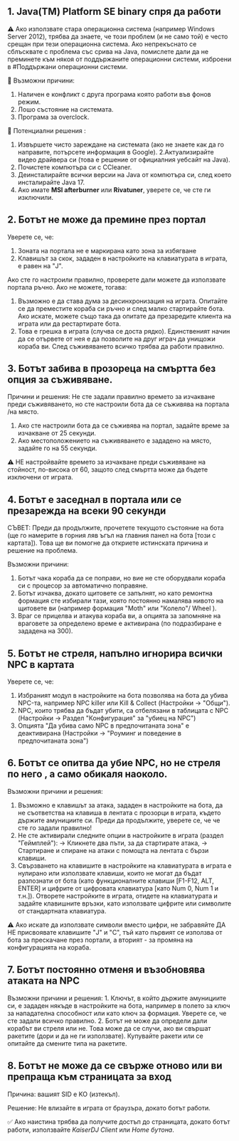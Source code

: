  ## 1. Java(TM) Platform SE binary спря да работи

⚠️ Ако използвате стара операционна система (например Windows Server 2012), трябва да знаете, че този проблем (и не само той) е често срещан при тези операционна система. Ако непрекъснато се сблъсквате с проблема със срива на Java, помислете дали да не преминете към някоя от поддържаните операционни системи, изброени в #Поддържани операционни системи.

🔸 Възможни причини:
  1. Наличен е конфликт с друга програма която работи във фонов режим.
  2. Лошо състояние на системата.
  1. Програма за overclock.

🔸 Потенциални решения :
  1. Извършете чисто зареждане на системата (ако не знаете как да го направите, потърсете информация в Google).
  2.Актуализирайте видео драйвера си (това е решение от официалния уебсайт на Java).
  3.  Почистете компютъра си с CCleaner.
  4. Деинсталирайте всички версии на Java от компютъра си, след което инсталирайте Java 17.
  5. Ако имате **MSI afterburner** или **Rivatuner**, уверете се, че сте ги изключили.

## 2. Ботът не може да премине през портал

Уверете се, че:
  1. Зоната на портала не е маркирана като зона за избягване
  2. Клавишът за скок, зададен в настройките на клавиатурата в играта, е равен на "J".

 Ако сте го настроили правилно, проверете дали можете да използвате портала ръчно. Ако не можете, тогава:
  1. Възможно е да става дума за десинхронизация на играта. Опитайте се да преместите кораба си ръчно и след малко стартирайте бота. Ако искате, можете също така да опитате да презаредите клиента на играта или да рестартирате бота. 
  2. Това е грешка в играта (случва се доста рядко). Единственият начин да се отървете от нея е да позволите на друг играч да унищожи кораба ви. След съживяването всичко трябва да работи правилно.

## 3. Ботът забива в прозореца на смъртта без опция за съживяване.

Причини и решения: Не сте задали правилно времето за изчакване преди съживяването, но сте настроили бота да се съживява на портала /на място.
  1. Ако сте настроили бота да се съживява на портал, задайте време за изчакване от 25 секунди.
  2. Ако местоположението на съживяването е зададено на място, задайте го на 55 секунди.

⚠️  НЕ настройвайте времето за изчакване преди съживяване на стойност, по-висока от 60, защото след смъртта може да бъдете изключени от играта.


## 4. Ботът е заседнал в портала или се презарежда на всеки 90 секунди

СЪВЕТ: Преди да продължите, прочетете текущото състояние на бота (ще го намерите в горния ляв ъгъл на главния панел на бота [този с картата]). Това ще ви помогне да откриете истинската причина и решение на проблема.
 
 Възможни причини:
  1. Ботът чака кораба да се поправи, но вие не сте оборудвали кораба си с процесор за автоматично поправяне.
  2. Ботът изчаква, докато щитовете се запълнят, но като ремонтна формация сте избирали тази, която постоянно намалява нивото на щитовете ви (например формация "Moth" или "Колело"/ Wheel ).
  3. Враг се прицелва и атакува кораба ви, а опцията за запомняне на враговете за определено време е активирана (по подразбиране е зададена на 300).

## 5. Ботът не стреля, напълно игнорира всички NPC в картата

 Уверете се, че:
1. Избраният модул в настройките на бота позволява на бота да убива NPC-та, например NPC killer или Kill & Collect (Настройки -> "Общи").
2. NPC, които трябва да бъдат убити, са отбелязани в таблицата с NPC (Настройки -> Раздел "Конфигурация" за "убиец на NPC")
3. Опцията "Да убива само NPC в предпочитаната зона" е деактивирана (Настройки -> "Роуминг и поведение в предпочитаната зона")

## 6. Ботът се опитва да убие NPC, но не стреля по него , а само обикаля наоколо.

Възможни причини и решения:
  1. Възможно е клавишът за атака, зададен в настройките на бота, да не съответства на клавиша в лентата с прозорци в играта, където държите амунициите си. Преди да продължите, уверете се, че 
 че сте го задали правилно! 
  2. Не сте активирали следните опции в настройките в играта (раздел "Геймплей"):
     -> Кликнете два пъти, за да стартирате атака,
     -> Стартиране и спиране на атаки с помощта на лентата с бързи клавиши.
  3. Свързването на клавишите в настройките на клавиатурата в играта е нулирано или използвате клавиши, които не могат да бъдат разпознати от бота (като функционалните клавиши [F1-F12, ALT, ENTER] и цифрите от цифровата клавиатура [като Num 0, Num 1 и т.н.]).
  Отворете настройките в играта, отидете на клавиатурата и задайте клавишните връзки, като използвате цифрите или символите от стандартната клавиатура.


 ⚠️ Ако искате да използвате символи вместо цифри, не забравяйте ДА НЕ присвоявате клавишите "J" и "C", тъй като първият се използва от бота за прескачане през портали, а вторият - за промяна на конфигурацията на кораба.


## 7. Ботът постоянно отменя и възобновява атаката на NPC

 Възможни причини и решения:
    1. Ключът, в който държите амунициите си, е зададен някъде в настройките на бота, например в полето за ключ за нападателна способност или като ключ за формация. Уверете се, че сте задали всичко правилно.
    2. Ботът не може да определи дали корабът ви стреля или не. Това може да се случи, ако ви свършат ракетите (дори и да не ги използвате). Купувайте ракети или се опитайте да смените типа на ракетите.

## 8. Ботът не може да се свърже отново или ви препраща към страницата за вход

Причина: вашият SID е KO (изтекъл).

Решение: Не влизайте в играта от браузъра, докато ботът работи. 
 
 ✅   Ако наистина трябва да получите достъп до страницата, докато ботът работи, използвайте *KaiserDJ Client* или *Home бутона*.